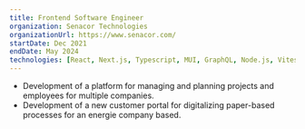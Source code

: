 ```yaml
---
title: Frontend Software Engineer
organization: Senacor Technologies
organizationUrl: https://www.senacor.com/
startDate: Dec 2021 
endDate: May 2024
technologies: [React, Next.js, Typescript, MUI, GraphQL, Node.js, Vitest, Playwright, Github, Jira]
---
```


- Development of a platform for managing and planning projects and employees for multiple companies.
- Development of a new customer portal for digitalizing paper-based processes for an energie company based. 